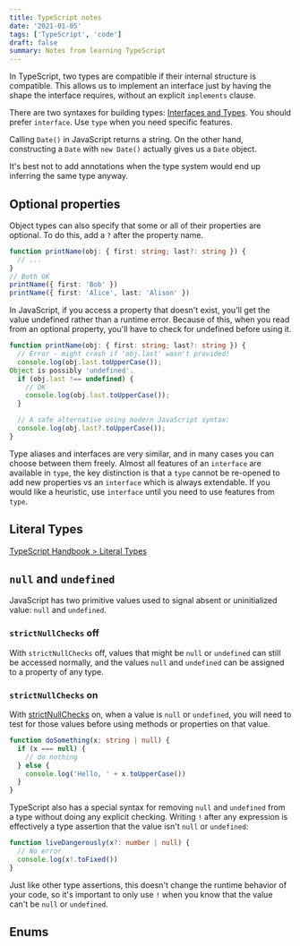 ```yaml
---
title: TypeScript notes
date: '2021-01-05'
tags: ['TypeScript', 'code']
draft: false
summary: Notes from learning TypeScript
---
```


In TypeScript, two types are compatible if their internal structure is compatible. This allows us to implement an interface just by having the shape the interface requires, without an explicit `implements` clause.

There are two syntaxes for building types: [Interfaces and Types](https://www.typescriptlang.org/play/?e=83#example/types-vs-interfaces). You should prefer `interface`. Use `type` when you need specific features.

Calling `Date()` in JavaScript returns a string. On the other hand, constructing a `Date` with `new Date()` actually gives us a `Date` object.

It's best not to add annotations when the type system would end up inferring the same type anyway.

## Optional properties

Object types can also specify that some or all of their properties are optional. To do this, add a `?` after the property name.

```ts
function printName(obj: { first: string; last?: string }) {
  // ...
}
// Both OK
printName({ first: 'Bob' })
printName({ first: 'Alice', last: 'Alison' })
```

In JavaScript, if you access a property that doesn't exist, you'll get the value undefined rather than a runtime error. Because of this, when you read from an optional property, you'll have to check for undefined before using it.

```ts
function printName(obj: { first: string; last?: string }) {
  // Error - might crash if 'obj.last' wasn't provided!
  console.log(obj.last.toUpperCase());
Object is possibly 'undefined'.
  if (obj.last !== undefined) {
    // OK
    console.log(obj.last.toUpperCase());
  }

  // A safe alternative using modern JavaScript syntax:
  console.log(obj.last?.toUpperCase());
}
```

Type aliases and interfaces are very similar, and in many cases you can choose between them freely. Almost all features of an `interface` are available in `type`, the key distinction is that a `type` cannot be re-opened to add new properties vs an `interface` which is always extendable. If you would like a heuristic, use `interface` until you need to use features from `type`.

## Literal Types

[TypeScript Handbook > Literal Types](https://www.typescriptlang.org/docs/handbook/2/everyday-types.html#literal-types)

## `null` and `undefined`

JavaScript has two primitive values used to signal absent or uninitialized value: `null` and `undefined`.

### `strictNullChecks` off

With `strictNullChecks` off, values that might be `null` or `undefined` can still be accessed normally, and the values `null` and `undefined` can be assigned to a property of any type.

### `strictNullChecks` on

With [strictNullChecks](https://www.typescriptlang.org/tsconfig#strictNullChecks) on, when a value is `null` or `undefined`, you will need to test for those values before using methods or properties on that value.

```ts
function doSomething(x: string | null) {
  if (x === null) {
    // do nothing
  } else {
    console.log('Hello, ' + x.toUpperCase())
  }
}
```

TypeScript also has a special syntax for removing `null` and `undefined` from a type without doing any explicit checking. Writing `!` after any expression is effectively a type assertion that the value isn't `null` or `undefined`:

```ts
function liveDangerously(x?: number | null) {
  // No error
  console.log(x!.toFixed())
}
```

Just like other type assertions, this doesn't change the runtime behavior of your code, so it's important to only use `!` when you know that the value can't be `null` or `undefined`.

## Enums
